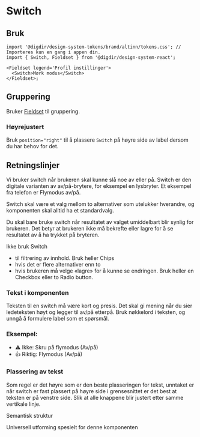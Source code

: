 


<Meta of={SwitchStories} />

# Switch

<Primary />
<Controls />

## Bruk

<Information text='token' />

```tsx
import '@digdir/design-system-tokens/brand/altinn/tokens.css'; // Importeres kun en gang i appen din.
import { Switch, Fieldset } from '@digdir/design-system-react';

<Fieldset legend='Profil instillinger'>
  <Switch>Mørk modus</Switch>
</Fieldset>;
```

## Gruppering

Bruker [Fieldset](/docs/felles-fieldset--docs) til gruppering.

<Canvas of={SwitchStories.FullWidth} />

### Høyrejustert

Bruk `position="right"` til å plassere `Switch` på høyre side av label dersom
du har behov for det.

<Canvas of={SwitchStories.FullWidthRight} />

## Retningslinjer

Vi bruker switch når brukeren skal kunne slå noe av eller på. Switch er den digitale varianten av av/på-brytere, for eksempel en lysbryter. Et eksempel fra telefon er Flymodus av/på.

Switch skal være et valg mellom to alternativer som utelukker hverandre, og komponenten skal alltid ha et standardvalg.

Du skal bare bruke switch når resultatet av valget umiddelbart blir synlig for brukeren. Det betyr at brukeren ikke må bekrefte eller lagre for å se resultatet av å ha trykket på bryteren.

Ikke bruk Switch

- til filtrering av innhold. Bruk heller Chips
- hvis det er flere alternativer enn to
- hvis brukeren må velge «lagre» for å kunne se endringen. Bruk heller en Checkbox eller to Radio button.

### Tekst i komponenten

Teksten til en switch må være kort og presis. Det skal gi mening når du sier ledeteksten høyt og legger til av/på etterpå. Bruk nøkkelord i teksten, og unngå å formulere label som et spørsmål.

### Eksempel:

- ⚠️ Ikke: Skru på flymodus (Av/på)
- 👍 Riktig: Flymodus (Av/på)

### Plassering av tekst

Som regel er det høyre som er den beste plasseringen for tekst, unntaket er når switch er fast plassert på høyre side i grensesnittet er det best at teksten er på venstre side. Slik at alle knappene blir justert etter samme vertikale linje.

Semantisk struktur

Universell utforming spesielt for denne komponenten
